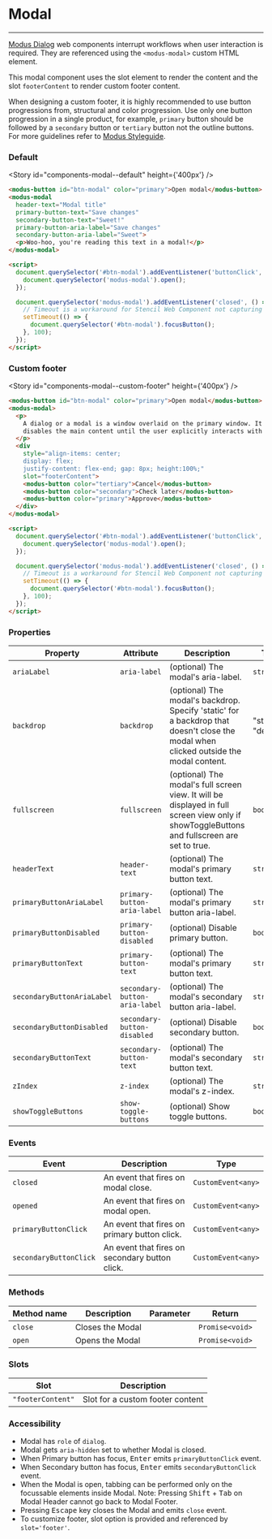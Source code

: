 
# Modal

---

[Modus Dialog](https://modus.trimble.com/components/web/modals/) web components interrupt workflows when user interaction is required. They are referenced using the `<modus-modal>` custom HTML element.

This modal component uses the slot element to render the content and the slot `footerContent` to render custom footer content.

When designing a custom footer, it is highly recommended to use button progressions from, structural and color progression. Use only one button progression in a single product, for example, `primary` button should be followed by a `secondary` button or `tertiary` button not the outline buttons. For more guidelines refer to [Modus Styleguide](https://modus.trimble.com/components/web/modals/styles/).

### Default

<Story id="components-modal--default" height={'400px'} />

```html
<modus-button id="btn-modal" color="primary">Open modal</modus-button>
<modus-modal
  header-text="Modal title"
  primary-button-text="Save changes"
  secondary-button-text="Sweet!"
  primary-button-aria-label="Save changes"
  secondary-button-aria-label="Sweet">
  <p>Woo-hoo, you're reading this text in a modal!</p>
</modus-modal>

<script>
  document.querySelector('#btn-modal').addEventListener('buttonClick', () => {
    document.querySelector('modus-modal').open();
  });

  document.querySelector('modus-modal').addEventListener('closed', () => {
    // Timeout is a workaround for Stencil Web Component not capturing the state updates quick enough when another component is immediately focussed
    setTimeout(() => {
      document.querySelector('#btn-modal').focusButton();
    }, 100);
  });
</script>
```

### Custom footer

<Story id="components-modal--custom-footer" height={'400px'} />

```html
<modus-button id="btn-modal" color="primary">Open modal</modus-button>
<modus-modal>
  <p>
    A dialog or a modal is a window overlaid on the primary window. It interrupts the user and requires an action. It
    disables the main content until the user explicitly interacts with the modal dialog.
  </p>
  <div
    style="align-items: center;
    display: flex;
    justify-content: flex-end; gap: 8px; height:100%;"
    slot="footerContent">
    <modus-button color="tertiary">Cancel</modus-button>
    <modus-button color="secondary">Check later</modus-button>
    <modus-button color="primary">Approve</modus-button>
  </div>
</modus-modal>

<script>
  document.querySelector('#btn-modal').addEventListener('buttonClick', () => {
    document.querySelector('modus-modal').open();
  });

  document.querySelector('modus-modal').addEventListener('closed', () => {
    // Timeout is a workaround for Stencil Web Component not capturing the state updates quick enough when another component is immediately focussed
    setTimeout(() => {
      document.querySelector('#btn-modal').focusButton();
    }, 100);
  });
</script>
```

### Properties

| Property                   | Attribute                     | Description                                                                                                                                 | Type                   | Default     |
| -------------------------- | ----------------------------- | ------------------------------------------------------------------------------------------------------------------------------------------- | ---------------------- | ----------- |
| `ariaLabel`                | `aria-label`                  | (optional) The modal's aria-label.                                                                                                          | `string`               | `undefined` |
| `backdrop`                 | `backdrop`                    | (optional) The modal's backdrop. Specify 'static' for a backdrop that doesn't close the modal when clicked outside the modal content.       | "static" \| "default"` | `'default'` |
| `fullscreen`               | `fullscreen`                  | (optional) The modal's full screen view. It will be displayed in full screen view only if showToggleButtons and fullscreen are set to true. | `boolean`              | `false`     |
| `headerText`               | `header-text`                 | (optional) The modal's primary button text.                                                                                                 | `string`               | `undefined` |
| `primaryButtonAriaLabel`   | `primary-button-aria-label`   | (optional) The modal's primary button aria-label.                                                                                           | `string`               | `undefined` |
| `primaryButtonDisabled`    | `primary-button-disabled`     | (optional) Disable primary button.                                                                                                          | `boolean`              | `undefined` |
| `primaryButtonText`        | `primary-button-text`         | (optional) The modal's primary button text.                                                                                                 | `string`               | `undefined` |
| `secondaryButtonAriaLabel` | `secondary-button-aria-label` | (optional) The modal's secondary button aria-label.                                                                                         | `string`               | `undefined` |
| `secondaryButtonDisabled`  | `secondary-button-disabled`   | (optional) Disable secondary button.                                                                                                        | `boolean`              | `undefined` |
| `secondaryButtonText`      | `secondary-button-text`       | (optional) The modal's secondary button text.                                                                                               | `string`               | `undefined` |
| `zIndex`                   | `z-index`                     | (optional) The modal's z-index.                                                                                                             | `string`               | `'1'`       |
| `showToggleButtons`        | `show-toggle-buttons`         | (optional) Show toggle buttons.                                                                                                             | `boolean`              | `false`     |

### Events

| Event                  | Description                                    | Type               |
| ---------------------- | ---------------------------------------------- | ------------------ |
| `closed`               | An event that fires on modal close.            | `CustomEvent<any>` |
| `opened`               | An event that fires on modal open.             | `CustomEvent<any>` |
| `primaryButtonClick`   | An event that fires on primary button click.   | `CustomEvent<any>` |
| `secondaryButtonClick` | An event that fires on secondary button click. | `CustomEvent<any>` |

### Methods

| Method name | Description      | Parameter | Return          |
| ----------- | ---------------- | --------- | --------------- |
| `close`     | Closes the Modal |           | `Promise<void>` |
| `open`      | Opens the Modal  |           | `Promise<void>` |

### Slots

| Slot              | Description                      |
| ----------------- | -------------------------------- |
| `"footerContent"` | Slot for a custom footer content |

### Accessibility

- Modal has `role` of `dialog`.
- Modal gets `aria-hidden` set to whether Modal is closed.
- When Primary button has focus, <kbd>Enter</kbd> emits `primaryButtonClick` event.
- When Secondary button has focus, <kbd>Enter</kbd> emits `secondaryButtonClick` event.
- When the Modal is open, tabbing can be performed only on the focussable elements inside Modal. Note: Pressing <kbd>Shift</kbd> + <kbd>Tab</kbd> on Modal Header cannot go back to Modal Footer.
- Pressing <kbd>Escape</kbd> key closes the Modal and emits `close` event.
- To customize footer, slot option is provided and referenced by `slot='footer'`.
